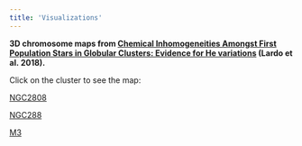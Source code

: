 ```yaml
---
title: 'Visualizations'
---
```




**3D chromosome maps from [Chemical Inhomogeneities Amongst First Population Stars in Globular Clusters: Evidence for He variations](http://adsabs.harvard.edu/abs/2018A%26A...616A.168L) (Lardo et al. 2018).**

Click on the cluster to see the map:

[NGC2808](animations/n2808.html)

[NGC288](animations/n288.html)

[M3](animations/m3.html)
